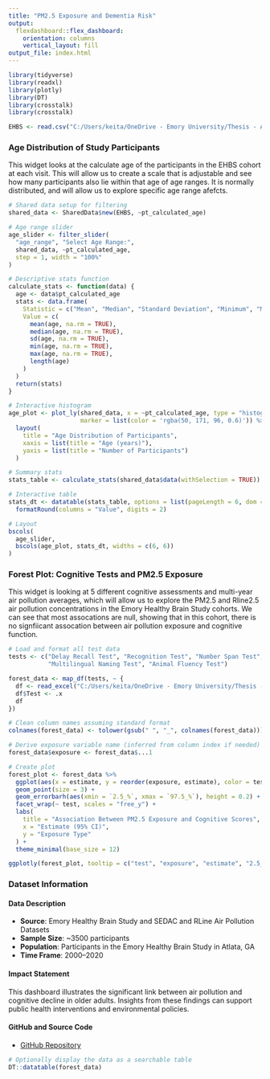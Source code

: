 ```yaml
---
title: "PM2.5 Exposure and Dementia Risk"
output: 
  flexdashboard::flex_dashboard:
    orientation: columns
    vertical_layout: fill
output_file: index.html
---
```


```r
library(tidyverse)
library(readxl)
library(plotly)
library(DT)
library(crosstalk)
library(crosstalk)
```

```r
EHBS <- read.csv("C:/Users/keita/OneDrive - Emory University/Thesis - Anke Huels/Dataset/ISEEMarch19data2.csv")

```

### Age Distribution of Study Participants

This widget looks at the calculate age of the participants in the EHBS cohort at each visit. This will allow us to create a scale that is adjustable and see how many participants also lie within that age of age ranges. It is normally distributed, and will allow us to explore specific age range afefcts.

```r
# Shared data setup for filtering
shared_data <- SharedData$new(EHBS, ~pt_calculated_age)

# Age range slider
age_slider <- filter_slider(
  "age_range", "Select Age Range:",
  shared_data, ~pt_calculated_age,
  step = 1, width = "100%"
)

# Descriptive stats function
calculate_stats <- function(data) {
  age <- data$pt_calculated_age
  stats <- data.frame(
    Statistic = c("Mean", "Median", "Standard Deviation", "Minimum", "Maximum", "Number of Participants"),
    Value = c(
      mean(age, na.rm = TRUE),
      median(age, na.rm = TRUE),
      sd(age, na.rm = TRUE),
      min(age, na.rm = TRUE),
      max(age, na.rm = TRUE),
      length(age)
    )
  )
  return(stats)
}

# Interactive histogram
age_plot <- plot_ly(shared_data, x = ~pt_calculated_age, type = "histogram",
                    marker = list(color = 'rgba(50, 171, 96, 0.6)')) %>%
  layout(
    title = "Age Distribution of Participants",
    xaxis = list(title = "Age (years)"),
    yaxis = list(title = "Number of Participants")
  )

# Summary stats
stats_table <- calculate_stats(shared_data$data(withSelection = TRUE))

# Interactive table
stats_dt <- datatable(stats_table, options = list(pageLength = 6, dom = 't'), rownames = FALSE) %>%
  formatRound(columns = "Value", digits = 2)

# Layout
bscols(
  age_slider,
  bscols(age_plot, stats_dt, widths = c(6, 6))
)
```

### Forest Plot: Cognitive Tests and PM2.5 Exposure
This widget is looking at 5 different cognitive assessments and multi-year air pollution averages, which will allow us to explore the PM2.5 and Rline2.5 air pollution concentrations in the Emory Healthy Brain Study cohorts. We can see that most assocations are null, showing that in this cohort, there is no signfiicant assocation between air pollution exposure and cognitive function.

```r
# Load and format all test data
tests <- c("Delay Recall Test", "Recognition Test", "Number Span Test", 
           "Multilingual Naming Test", "Animal Fluency Test")

forest_data <- map_df(tests, ~ {
  df <- read_excel("C:/Users/keita/OneDrive - Emory University/Thesis - Anke Huels/Codes/5, 10, 15 year only/Plots Final_LMM_results_all_exposures.xlsx", sheet = .x)
  df$Test <- .x
  df
})

# Clean column names assuming standard format
colnames(forest_data) <- tolower(gsub(" ", "_", colnames(forest_data)))

# Derive exposure variable name (inferred from column index if needed)
forest_data$exposure <- forest_data$...1

# Create plot
forest_plot <- forest_data %>%
  ggplot(aes(x = estimate, y = reorder(exposure, estimate), color = test)) +
  geom_point(size = 3) +
  geom_errorbarh(aes(xmin = `2.5_%`, xmax = `97.5_%`), height = 0.2) +
  facet_wrap(~ test, scales = "free_y") +
  labs(
    title = "Association Between PM2.5 Exposure and Cognitive Scores",
    x = "Estimate (95% CI)",
    y = "Exposure Type"
  ) +
  theme_minimal(base_size = 12)

ggplotly(forest_plot, tooltip = c("test", "exposure", "estimate", "2.5_%", "97.5_%"))
```

### Dataset Information {.tabset}

#### Data Description

- **Source**: Emory Healthy Brain Study and SEDAC and RLine Air Pollution Datasets
- **Sample Size**: ~3500 participants
- **Population**: Participants in the Emory Healthy Brain Study in Atlata, GA
- **Time Frame**: 2000–2020

#### Impact Statement

This dashboard illustrates the significant link between air pollution and cognitive decline in older adults. Insights from these findings can support public health interventions and environmental policies.

#### GitHub and Source Code

- [GitHub Repository](https://github.com/its-kei/Data-555-PM2.5-Dementia-Dashboard)

```r
# Optionally display the data as a searchable table
DT::datatable(forest_data)
```